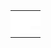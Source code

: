 {{en/Scenarios by relief}}

{|
|- valign="top"
|style="border:none;background:white"|
{{Scenario:Italy}}

|style="border:none;background:white"|
{{Scenario:Kloof}}

|style="border:none;background:white"|
{{Scenario:Europe}}

|- valign="top"
|style="border:none;background:white"|
{{Scenario:United Kingdom}}

|style="border:none;background:white"|
{{Scenario:Get Your Ships}}

|style="border:none;background:white"|
{{Scenario:Climb up the Mountains}}

|- valign="top"
|style="border:none;background:white"|
{{Scenario:Lakes}}

|style="border:none;background:white"|
{{Scenario:Desert Tracking}}

|style="border:none;background:white"|
{{Scenario:New Industries 2}}

|- valign="top"
|style="border:none;background:white"|
{{Scenario:The Barrens}}

|style="border:none;background:white"|
{{Scenario:CarstsWorldScenario}}

|style="border:none;background:white"|
{{Scenario:Cuba}}

|- valign="top"
|style="border:none;background:white"|
{{Scenario:Whistler}}

|style="border:none;background:white"|
{{Scenario:South West France}}

|-
|style="border:none;background:white"|
{{Scenario:German Reunification}}

|style="border:none;background:white"|
{{Scenario:Home Delivery}}

|style="border:none;background:white"|
{{Scenario:UltimaV Britannia}}

|-
|style="border:none;background:white"|
{{:Scenario:Colorado}}
|}